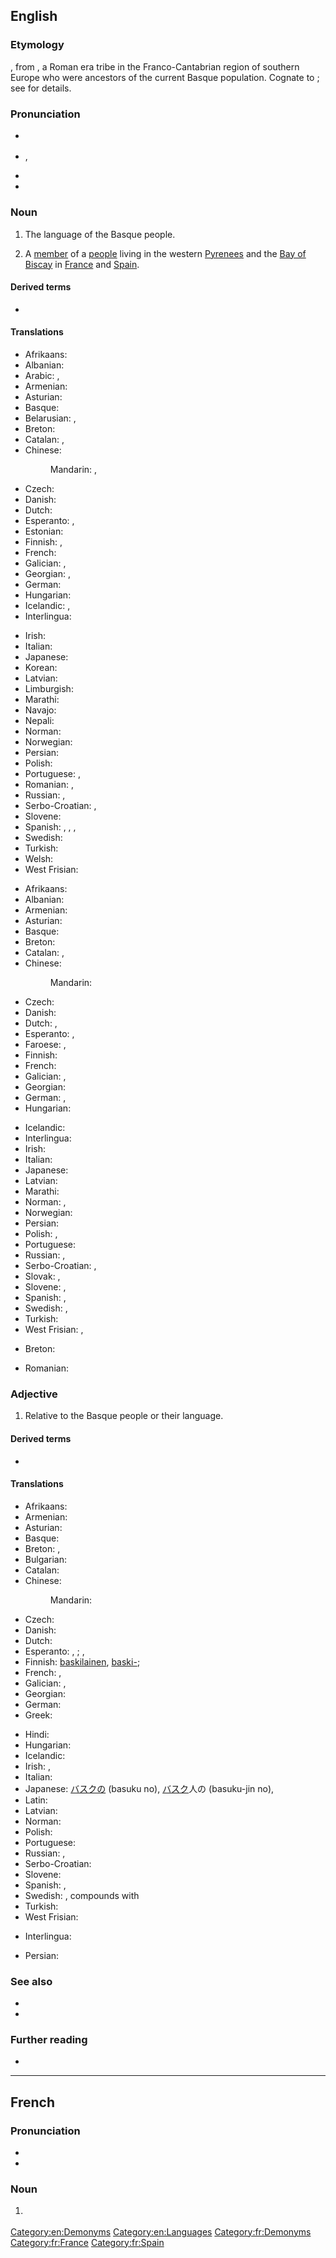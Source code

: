 {{also|basque}}
==English==
{{wikipedia}}
{{interwiktionary|code=eu}}

===Etymology===
{{der|en|fr|basque||Basque}}, from {{der|en|la|Vascones}}, a Roman era tribe in the Franco-Cantabrian region of southern Europe who were ancestors of the current Basque population. Cognate to {{m|en|Gascon}}; see {{m|en|Gascony}} for details.

===Pronunciation===
* {{a|RP}} {{IPA|/bɑːsk/|lang=en}}
* {{a|UK|US}} {{enPR|bask}}, {{IPA|/bæsk/|lang=en}}
* {{homophones|lang=en|bask}}
* {{rhymes|æsk|lang=en}}

===Noun===
{{en-noun|~}}

# {{lb|en|uncountable}} The language of the Basque people.
# {{lb|en|countable}} A [[member]] of a [[people]] living in the western [[Pyrenees]] and the [[Bay of Biscay]] in [[France]] and [[Spain]].

====Derived terms====
* {{l|en|Basque Country}}

====Translations====
{{trans-top|language}}
* Afrikaans: {{t+|af|Baskies}}
* Albanian: {{t|sq|baske}}
* Arabic: {{t|ar|الْبَاسْك|m}}, {{qualifier|archaic}} {{t|ar|الْبَشْكَنْس|f}}
* Armenian: {{t+|hy|բասկերեն}}
* Asturian: {{t+|ast|vascu|m}}
* Basque: {{t+|eu|euskara}}
* Belarusian: {{t|be|ба́скская мо́ва|f}}, {{t|be|ба́скская|f}}
* Breton: {{t|br|euskareg|m}}
* Catalan: {{t+|ca|basc|m}}, {{t|ca|èuscar|m}}
* Chinese:
*: Mandarin: {{t+|cmn|巴斯克語|sc=Hani}}, {{t+|cmn|巴斯克语|tr=Bāsīkèyǔ|sc=Hani}}
* Czech: {{t+|cs|baskičtina|f}}
* Danish: {{t+|da|baskisk}}
* Dutch: {{t+|nl|Baskisch|n}}
* Esperanto: {{t|eo|[[eŭska]] [[lingvo]]}} {{qualifier|preferred}}, {{t|eo|[[vaska]] [[lingvo]]}}
* Estonian: {{t|et|baski keel}}
* Finnish: {{t+|fi|baski}}, {{t|fi|baskin kieli}}
* French: {{t+|fr|basque|m}}
* Galician: {{t+|gl|vasco|m}}, {{t+|gl|éuscaro|m}}
* Georgian: {{t|ka|ბასკური}}, {{t|ka|ბასკური ენა}}
* German: {{t+|de|Baskisch|n}}
* Hungarian: {{t+|hu|baszk}}
* Icelandic: {{t+|is|baskneska|f}}, {{t|is|baskamál|n}}
* Interlingua: {{t|ia|basco}}
{{trans-mid}}
* Irish: {{t|ga|Bascais|f}}
* Italian: {{t+|it|basco|m}}
* Japanese: {{t+|ja|バスク語|tr=Basuku-go}}
* Korean: {{t|ko|바스크어|tr=Baseukeu-eo}}
* Latvian: {{t|lv|basku valoda|f}}
* Limburgish: {{t+|li|Baskisj|n}}
* Marathi: {{t|mr|बास्क|f|tr=bāska}}
* Navajo: {{t|nv|Dibé Ndeiniłkaadí Dineʼé bizaad}}
* Nepali: {{t|ne|बास्क}}
* Norman: {{t|nrf|Bastchais|m}} {{qualifier|Jersey}}
* Norwegian: {{t+|no|baskisk}}
* Persian: {{t+|fa|باسکی|tr=Baski}}
* Polish: {{t+|pl|baskijski|m}}
* Portuguese: {{t+|pt|basco|m}}, {{t+|pt|vasconço|m}}
* Romanian: {{t|ro|limba bască|f}}, {{t+|ro|bască|f}}
* Russian: {{t+|ru|ба́скский язы́к|m}}, {{t+|ru|ба́скский|m}}
* Serbo-Croatian: {{t|sh|bȁskījskī jèzik|m}}, {{t+|sh|baskijski|m}}
* Slovene: {{t+|sl|baskovščina|f}}
* Spanish: {{t+|es|vasco|m}}, {{t+|es|vascuence|m}}, {{t+|es|euskera|m}}, {{t+|es|eusquera|m}}
* Swedish: {{t+|sv|baskiska|c}}
* Turkish: {{t+|tr|Baskça}}
* Welsh: {{t|cy|basgeg}}
* West Frisian: {{t+|fy|Baskysk}}
{{trans-bottom}}

{{trans-top|member of a people}}
* Afrikaans: {{t|af|Bask}}
* Albanian: {{t+|sq|bask}}
* Armenian: {{t+|hy|բասկ}}
* Asturian: {{t+|ast|vascu|m}}
* Basque: {{t+|eu|euskaldun}}
* Breton: {{t|br|Euskariz|p}}
* Catalan: {{t+|ca|basc|m}}, {{t+|ca|basca|f}}
* Chinese:
*: Mandarin: {{t+|cmn|巴斯克人|tr=Bāsīkèrén|sc=Hani}}
* Czech: {{t|cs|Bask|m}}
* Danish: {{t+|da|basker|c}}
* Dutch: {{t+|nl|Bask|m}}, {{t+|nl|Baskische|f}}
* Esperanto: {{t|eo|eŭsko}} {{qualifier|preferred}}, {{t|eo|vasko}}
* Faroese: {{t|fo|baski|m}}, {{t|fo|baskari|m}}
* Finnish: {{t+|fi|baski}}
* French: {{t+|fr|Basque|m|f}}
* Galician: {{t+|gl|vasco|m}}, {{t|gl|vasca|f}}
* Georgian: {{t|ka|ბასკი}}
* German: {{t+|de|Baske|m}}, {{t|de|Baskin|f}}
* Hungarian: {{t+|hu|baszk}}
{{trans-mid}}
* Icelandic: {{t|is|Baski|m}}
* Interlingua: {{t|ia|basco}}
* Irish: {{t|ga|Bascach|m}}
* Italian: {{t+|it|basco|m}}
* Japanese: {{t|ja|バスク人|tr=Basuku jin}}
* Latvian: {{t|lv|basks|m}}
* Marathi: {{t|mr|बास्क|tr=bāska}}
* Norman: {{t|nrf|Bastchais|m}} {{qualifier|Jersey}}, {{t|nrf|Bastchaise|f}} {{qualifier|Jersey}}
* Norwegian: {{t|no|basker}}
* Persian: {{t+|fa|باسک|tr=Bask}}
* Polish: {{t+|pl|Bask|m}}, {{t+|pl|Baskijka|f}}
* Portuguese: {{t+|pt|basco|m}}
* Russian: {{t+|ru|баск|m}}, {{t+|ru|баско́нка|f}}
* Serbo-Croatian: {{t+|sh|Bȁsk|m}}, {{t|sh|Bȁskījka|f}}
* Slovak: {{t|sk|Bask|m}}, {{t|sk|Baskička|f}}
* Slovene: {{t+|sl|Bask|m}}, {{t|sl|Baskinja|f}}
* Spanish: {{t+|es|vasco|m}}, {{t+|es|vasca|f}}
* Swedish: {{t+|sv|bask|m}}, {{t+|sv|baskiska|f}}
* Turkish: {{t+|tr|Bask}}
* West Frisian: {{t+|fy|Bask|m}}, {{t+|fy|Baskyske|f}}
{{trans-bottom}}

{{checktrans-top}}
* Breton: {{t-check|br|Euskarad|m}}
{{trans-mid}}
* Romanian: {{t-check|ro|basca}}
{{trans-bottom}}

===Adjective===
{{en-adj|-}}

# Relative to the Basque people or their language.

====Derived terms====
* {{l|en|Basqueness}}

====Translations====
{{trans-top|relative to the Basque people or their language}}
* Afrikaans: {{t+|af|Baskies}}
* Armenian: {{t+|hy|բասկերեն}}
* Asturian: {{t+|ast|vascu}}
* Basque: {{t+|eu|euskal}}
* Breton: {{t|br|euskarat}} {{qualifier|people}}, {{t|br|euskarek}} {{qualifier|language}}
* Bulgarian: {{t|bg|баски}}
* Catalan: {{t+|ca|basc}}
* Chinese:
*: Mandarin: {{t+|cmn|巴斯克|tr=Bāsīkè de|alt=巴斯克的|sc=Hani}}
* Czech: {{t+|cs|baskický}}
* Danish: {{t+|da|baskisk}}
* Dutch: {{t+|nl|Baskisch}}
* Esperanto: {{sense|people}} {{t+|eo|eŭska}} {{qualifier|preferred}}, {{t|eo|vaska}}; {{sense|language}} {{t|eo|eŭsklingva}} {{qualifier|preferred}}, {{t|eo|vasklingva}}
* Finnish: {{sense|people}} [[baskilainen]], [[baski|baski-]]; {{sense|language}} {{t+|fi|baskinkielinen}}
* French: {{t+|fr|basque|m|f}}, {{t+|fr|basquaise|f}}
* Galician: {{t+|gl|vasco}}, {{t+|gl|éuscaro}}
* Georgian: {{t|ka|ბასკური}}
* German: {{t+|de|baskisch}}
* Greek: {{t|el|βασκική}}
{{trans-mid}}
* Hindi: {{t+|hi|बास्क}}
* Hungarian: {{t+|hu|baszk}}
* Icelandic: {{t|is|baskneskur}}
* Irish: {{t|ga|Bascach}} {{qualifier|people}}, {{t|ga|Bascaise}} {{qualifier|language}}
* Italian: {{t+|it|basco|m}}
* Japanese: [[バスク]]の (basuku no), [[バスク]]人の (basuku-jin no), {{t+|ja|バスク語|sc=Jpan}}
* Latin: {{t|la|Vasconicus}}
* Latvian: {{t|lv|basku}}
* Norman: {{t|nrf|Bastchais}} {{qualifier|Jersey}}
* Polish: {{t+|pl|baskijski|m}}
* Portuguese: {{t+|pt|basco}}
* Russian: {{t+|ru|ба́скский}}, {{t+|ru|баско́нский}}
* Serbo-Croatian: {{t+|sh|bȁskījskī}}
* Slovene: {{t+|sl|baskovski}}
* Spanish: {{t+|es|vasco}}, {{t+|es|euskera|m}}
* Swedish: {{t+|sv|baskisk}}, compounds with {{t+|sv|bask}}
* Turkish: {{t+|tr|Bask}}
* West Frisian: {{t+|fy|Baskysk}}
{{trans-bottom}}

{{checktrans-top}}
* Interlingua: {{t-check|ia|basc}}
{{trans-mid}}
* Persian: {{t+check|fa|باسکی|tr=baski}}
{{trans-bottom}}

===See also===
* {{langcat|eu}}
* {{langlist}}

===Further reading===
* {{ISO 639|link=Ethnologue|1code=eu|code=eus}}

[[Category:en:Demonyms]]
[[Category:en:Languages]]

----

==French==

===Pronunciation===
* {{fr-IPA}}
* {{audio|Fr-Basque.ogg|Audio|lang=fr}}

===Noun===
{{fr-noun|mf}}

# {{l|en|Basque}} {{gloss|person of either gender}}

[[Category:fr:Demonyms]]
[[Category:fr:France]]
[[Category:fr:Spain]]
